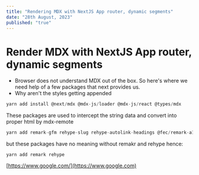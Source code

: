```yaml
---
title: "Rendering MDX with NextJS App router, dynamic segments"
date: "28th August, 2023"
published: "true"
---
```


# Render MDX with NextJS App router, dynamic segments

- Browser does not understand MDX out of the box. So here's where we need help of a few packages that next provides us.
- Why aren't the styles getting appended

```javascript
yarn add install @next/mdx @mdx-js/loader @mdx-js/react @types/mdx
```

These packages are used to intercept the string data and convert into proper html by mdx-remote

```javascript
yarn add remark-gfm rehype-slug rehype-autolink-headings @fec/remark-a11y-emoji remark-toc
```

but these packages have no meaning without remakr and rehype hence:

```
yarn add remark rehype
```

[https://www.google.com/](https://www.google.com)
